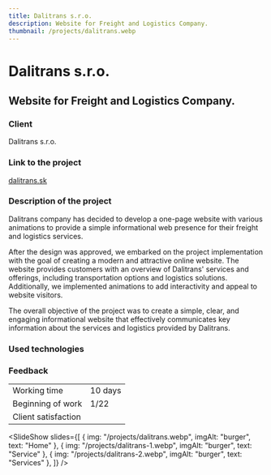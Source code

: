 ```yaml
---
title: Dalitrans s.r.o.
description: Website for Freight and Logistics Company.
thumbnail: /projects/dalitrans.webp
---
```



# Dalitrans s.r.o.

## Website for Freight and Logistics Company.

### Client

Dalitrans s.r.o.

### Link to the project

[dalitrans.sk](https://dalitrans.sk)

### Description of the project

Dalitrans company has decided to develop a one-page website with various animations to provide a simple informational web presence for their freight and logistics services.

After the design was approved, we embarked on the project implementation with the goal of creating a modern and attractive online website. The website provides customers with an overview of Dalitrans' services and offerings, including transportation options and logistics solutions. Additionally, we implemented animations to add interactivity and appeal to website visitors.

The overall objective of the project was to create a simple, clear, and engaging informational website that effectively communicates key information about the services and logistics provided by Dalitrans.

### Used technologies

<div class="not-prose mt-5 flex flex-wrap gap-7">
  <Technology name="HTML" color="#eb6539" size={40}>
    <Icon name="vscode-icons:file-type-html" size={40} />
  </Technology>
  <Technology name="CSS" color="#cf6e9e" size={40}>
    <Icon name="vscode-icons:file-type-sass" size={40} />
  </Technology>
  <Technology name="JavaScript" color="#f6e12d" size={40}>
    <Icon name="vscode-icons:file-type-js-official" size={40} />
  </Technology>
</div>

### Feedback

|                     |                              |
| ------------------- | ---------------------------- |
| Working time        | 10 days                      |
| Beginning of work   | 1/22                         |
| Client satisfaction | <StarsRating rating={3.5} /> |

<SlideShow
  slides={[
    { img: "/projects/dalitrans.webp", imgAlt: "burger", text: "Home" },
    { img: "/projects/dalitrans-1.webp", imgAlt: "burger", text: "Service" },
    { img: "/projects/dalitrans-2.webp", imgAlt: "burger", text: "Services" },
  ]}
/>
